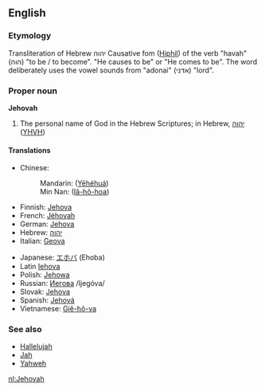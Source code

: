 ==English==

===Etymology===
Transliteration of Hebrew יהוה Causative fom ([[Hiphil]]) of the verb "havah" (הוה) "to be / to become". "He causes to be" or "He comes to be".  The word deliberately uses the vowel sounds from "adonai" (אדני) "lord".

===Proper noun===
'''Jehovah'''

# {{context|religion}}The personal name of God in the Hebrew Scriptures; in Hebrew, [[יהוה]] ([[YHVH]])

====Translations====
{{top}}
*Chinese:
*:Mandarin: {{zh-ts|耶和華|耶和华}} ([[Yēhéhuá]])
*:Min Nan: {{zh-ts|耶和華|耶和华}} ([[Iâ-hô-hoa]])
*Finnish: [[Jehova]]
*French: [[Jéhovah]]
*German: [[Jehova]]
*Hebrew: [[יהוה]]
*Italian: [[Geova]]
{{mid}}
*Japanese: [[エホバ]] (Ehoba)
*Latin [[Iehova]]
*Polish: [[Jehowa]] {{m}}
*Russian: [[Иегова]] /Ijegóva/ {{m}}
*Slovak: [[Jehova]] {{m}}
*Spanish: [[Jehová]]
*Vietnamese: [[Giê-hô-va]]
{{bottom}}

===See also===
*[[Hallelujah]]
*[[Jah]]
*[[Yahweh]]

[[nl:Jehovah]]